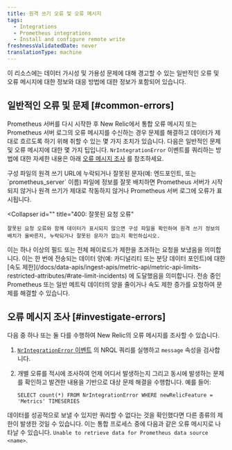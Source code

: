 ```yaml
---
title: 원격 쓰기 오류 및 오류 메시지
tags:
  - Integrations
  - Prometheus integrations
  - Install and configure remote write
freshnessValidatedDate: never
translationType: machine
---
```


이 리소스에는 데이터 가시성 및 가용성 문제에 대해 경고할 수 있는 일반적인 오류 및 오류 메시지에 대한 정보와 대응 방법에 대한 정보가 포함되어 있습니다.

## 일반적인 오류 및 문제 [#common-errors]

Prometheus 서버를 다시 시작한 후 New Relic에서 통합 오류 메시지 또는 Prometheus 서버 로그의 오류 메시지를 수신하는 경우 문제를 해결하고 데이터가 제대로 흐르도록 하기 위해 취할 수 있는 몇 가지 조치가 있습니다. 다음은 일반적인 문제 및 오류 메시지에 대한 몇 가지 팁입니다. `NrIntegrationError` 이벤트를 쿼리하는 방법에 대한 자세한 내용은 아래 [오류 메시지 조사](#investigate-errors) 를 참조하세요.

<CollapserGroup>
  <Collapser
    id=""
    title="구성 오류"
  >
    구성 파일의 원격 쓰기 URL에 누락되거나 잘못된 문자(예: 엔드포인트, <InlinePopover type="licenseKey"/>또는 `prometheus_server` 이름) 파일에 정보를 잘못 배치하면 Prometheus 서버가 시작되지 않거나 원격 쓰기가 제대로 작동하지 않거나 Prometheus 서버 로그에 오류가 표시됩니다.
  </Collapser>

  <Collapser
    id=""
    title="400: 잘못된 요청 오류"
  >
    잘못된 요청 오류와 함께 데이터가 표시되지 않으면 구성 파일을 확인하여 원격 쓰기 정보의 배치가 올바른지, 누락되거나 잘못된 문자가 없는지 확인하십시오.
  </Collapser>

  <Collapser title="413: 요청 엔터티가 너무 큼 오류">
    이는 하나 이상의 필드 또는 전체 페이로드가 제한을 초과하는 요청을 보냈음을 의미합니다.
  </Collapser>

  <Collapser title="429: 속도 제한 오류">
    이는 한 번에 전송되는 데이터 양(예: 카디널리티 또는 분당 데이터 포인트)에 대한 [속도 제한](/docs/data-apis/ingest-apis/metric-api/metric-api-limits-restricted-attributes/#rate-limit-incidents) 에 도달했음을 의미합니다. 전송 중인 Prometheus 또는 일반 메트릭 데이터의 양을 줄이거나 속도 제한 증가를 요청하여 문제를 해결할 수 있습니다.
  </Collapser>
</CollapserGroup>

## 오류 메시지 조사 [#investigate-errors]

다음 중 하나 또는 둘 다를 수행하여 New Relic의 오류 메시지를 조사할 수 있습니다.

1. [`NrIntegrationError` 이벤트](/docs/telemetry-data-platform/manage-data/nrintegrationerror) 의 NRQL 쿼리를 실행하고 `message` 속성을 검사합니다.

2. 개별 오류를 적시에 조사하여 언제 어디서 발생하는지 그리고 동시에 발생하는 문제를 확인하고 발견한 내용을 기반으로 대상 문제 해결을 수행합니다. 예를 들어:

   ```
   SELECT count(*) FROM NrIntegrationError WHERE newRelicFeature = 'Metrics' TIMESERIES
   ```

데이터를 성공적으로 보낼 수 있지만 쿼리할 수 없다는 것을 확인했다면 다른 종류의 제한이 발생한 것일 수 있습니다. 이는 통합 프로세스 중에 다음과 같은 오류 메시지로 나타날 수 있습니다. `Unable to retrieve data for Prometheus data source <name>`.